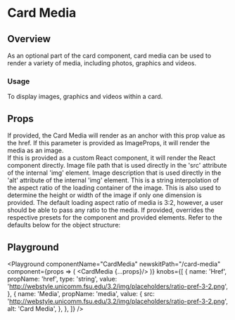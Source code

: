 


# Card Media

## Overview

As an optional part of the card component, card media can be used to render a variety of media, including photos, graphics and videos.

### Usage

To display images, graphics and videos within a card.

## Props

<LegacyBlock marginTop="sizing040">
  <Prop name="href" type="string">
    If provided, the Card Media will render as an anchor with this prop value as the
    href.
  </Prop>
  <Prop name="media" type="ImageProps | React.ComponentType">
    If this parameter is provided as ImageProps, it will render the media as an image. <br />
    If this is provided as a custom React component, it will render the React component directly.
    <Prop name="src" type="string">
      Image file path that is used directly in the 'src' attribute of
      the internal 'img' element.
    </Prop>
    <Prop name="alt" type="string">
      Image description that is used directly in the 'alt' attribute of
      the internal 'img' element.
    </Prop>
    <Prop name="loadingAspectRatio" type="string" default="3:2">
      This is a string interpolation of the aspect ratio of the loading container of the image.
      This is also used to determine the height or width of the image if only one dimension is provided.
      The default loading aspect ratio of media is 3:2, however, a user should be able to pass any ratio to the media.
    </Prop>
  </Prop>
  <Prop name="overrides" type="object">
    If provided, overrides the respective presets for the component and provided elements. Refer to the defaults below for the object structure:
    <CodeFromFile path="examples/default-presets/card-media.tsx" />
  </Prop>
</LegacyBlock>

## Playground

<Playground
  componentName="CardMedia"
  newskitPath="/card-media"
  component={props => (
      <CardMedia {...props}/>
  )}
  knobs={[
    {
      name: 'Href',
      propName: 'href',
      type: 'string',
      value: 'http://webstyle.unicomm.fsu.edu/3.2/img/placeholders/ratio-pref-3-2.png',
    },
    {
      name: 'Media',
      propName: 'media',
      value: {
        src: 'http://webstyle.unicomm.fsu.edu/3.2/img/placeholders/ratio-pref-3-2.png',
        alt: 'Card Media',
      },
    },
  ]}
/>
